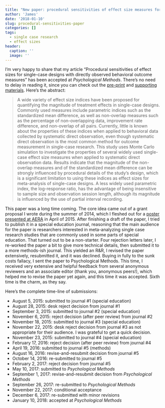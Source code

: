 ```yaml
---
title: "New paper: procedural sensitivities of effect size measures for SCDs"
author: 'James'
date: '2018-01-10'
slug: procedural-sensitivities-paper
categories: []
tags:
  - single case research
  - effect sizes
header:
  caption: ''
  image: ''
---
```


I'm very happy to share that my article "Procedural sensitivities of effect sizes for single-case designs with directly observed behavioral outcome measures" has been accepted at _Psychological Methods_. There's no need to delay in reading it, since you can check out the [pre-print](https://psyarxiv.com/vxa86) and  [supporting materials](https://osf.io/hkzsm/). Here's the abstract:

> A wide variety of effect size indices have been proposed for quantifying the magnitude of treatment effects in single-case designs. Commonly used measures include parametric indices such as the standardized mean difference, as well as non-overlap measures such as the percentage of non-overlapping data, improvement rate difference, and non-overlap of all pairs. Currently, little is known about the properties of these indices when applied to behavioral data collected by systematic direct observation, even though systematic direct observation is the most common method for outcome measurement in single-case research. This study uses Monte Carlo simulation to investigate the properties of several widely used single-case effect size measures when applied to systematic direct observation data. Results indicate that the magnitude of the non-overlap measures and of the standardized mean difference can be strongly influenced by procedural details of the study's design, which is a significant limitation to using these indices as effect sizes for meta-analysis of single-case designs. A less widely used parametric index, the log-response ratio, has the advantage of being insensitive to sample size and observation session length, although its magnitude is influenced by the use of partial interval recording.

This paper was a long time coming. The core idea came out of a grant proposal I wrote during the summer of 2014, which I fleshed out for a [poster presented at AERA]({{ site.url }}/files/AERA-2015-poster-Non-overlap-measures.pdf) in April of 2015. After finishing a draft of the paper, I tried to publish it in a special education journal, reasoning that the main audience for the paper is researchers interested in meta-analyzing single case research studies that are commonly used in some parts of special education. That turned out to be a non-starter. Four rejection letters later, I re-worked the paper a bit to give more technical details, then submitted it to a more methods-ish journal. This yielded an R&R, I revised the paper extensively, resubmitted it, and it was declined. Buying in fully to the sunk costs fallacy, I sent the paper to Psychological Methods. This time, I received very extensive and helpful feedback from several anonymous reviewers and an associate editor (thank you, anonymous peers!), which helped me to revise the paper yet again, and this time it was accepted. Sixth time is the charm, as they say. 

Here's the complete time-line of submissions:

* August 5, 2015: submitted to journal #1 (special education)
* August 28, 2015: desk reject decision from journal #1
* September 3, 2015: submitted to journal #2 (special education) 
* November 6, 2015: reject decision (after peer review) from journal #2
* November 18, 2015: submitted to journal #3 (special education)
* November 22, 2015: desk reject decision from journal #3 as not appropriate for their audience. I was grateful to get a quick decision. 
* November 23, 2015: submitted to journal #4 (special education)
* February 17, 2016: reject decision (after peer review) from journal #4
* April 19, 2016: submitted to journal #5 (methods)
* August 16, 2016: revise-and-resubmit decision from journal #5
* October 14, 2016: re-submitted to journal #5
* February 2, 2017: reject decision from journal #5
* May 10, 2017: submitted to _Psychological Methods_
* September 1, 2017: revise-and-resubmit decision from _Psychological Methods_
* September 26, 2017: re-submitted to _Psychological Methods_
* November 22, 2017: conditional acceptance
* December 6, 2017: re-submitted with minor revisions
* January 10, 2018: accepted at _Psychological Methods_
